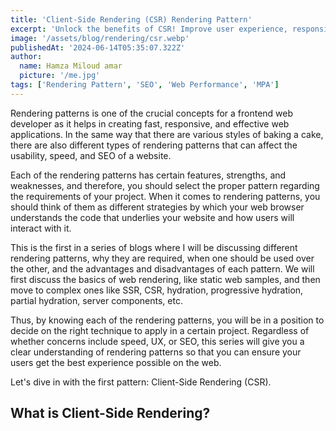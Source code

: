 ```yaml
---
title: 'Client-Side Rendering (CSR) Rendering Pattern'
excerpt: 'Unlock the benefits of CSR! Improve user experience, responsiveness, and more.'
image: '/assets/blog/rendering/csr.webp'
publishedAt: '2024-06-14T05:35:07.322Z'
author:
  name: Hamza Miloud amar
  picture: '/me.jpg'
tags: ['Rendering Pattern', 'SEO', 'Web Performance', 'MPA']
---
```


Rendering patterns is one of the crucial concepts for a frontend web developer as it helps in creating fast, responsive, and effective web applications. In the same way that there are various styles of baking a cake, there are also different types of rendering patterns that can affect the usability, speed, and SEO of a website.

Each of the rendering patterns has certain features, strengths, and weaknesses, and therefore, you should select the proper pattern regarding the requirements of your project. When it comes to rendering patterns, you should think of them as different strategies by which your web browser understands the code that underlies your website and how users will interact with it.

This is the first in a series of blogs where I will be discussing different rendering patterns, why they are required, when one should be used over the other, and the advantages and disadvantages of each pattern. We will first discuss the basics of web rendering, like static web samples, and then move to complex ones like SSR, CSR, hydration, progressive hydration, partial hydration, server components, etc.

Thus, by knowing each of the rendering patterns, you will be in a position to decide on the right technique to apply in a certain project. Regardless of whether concerns include speed, UX, or SEO, this series will give you a clear understanding of rendering patterns so that you can ensure your users get the best experience possible on the web.

Let's dive in with the first pattern: Client-Side Rendering (CSR).

## What is Client-Side Rendering?

<Conversation>
  <Conversation.Thread
    message="Hey Browser and Server, I've heard about Client-Side Rendering (CSR). Can you explain what it is?"
    from="user"
  />
  <Conversation.Thread
    message="Sure! CSR is a web development technique where I, the browser, handle the rendering of the webpage. Unlike server-side rendering, where Server prepares the HTML, CSS, and JavaScript, CSR delivers a minimal HTML file with links to JavaScript files that manage the rendering and updating of content."
    from="browser"
  />
  <Conversation.Thread message="Why do we need CSR?" from="user" />
  <Conversation.Thread
    message="CSR became popular with the rise of Single-Page Applications (SPAs), which offer a more dynamic and interactive user experience similar to desktop applications. CSR allows for faster navigation and better responsiveness since the page doesn't need to be fully reloaded for each user interaction."
    from="server"
  />
  <Conversation.Thread message="When should I use CSR?" from="user" />
  <Conversation.Thread
    message={[
      'Consider using CSR when:',
      'Interactivity is crucial: For applications requiring rich user interactions and dynamic content updates without full page reloads.',
      'Speed in navigation: When fast client-side routing and smooth transitions between pages are needed.',
      'Separation of client and server logic: When you want a clear separation of concerns, with the client handling the UI and the server handling data operations.',
    ]}
    from="browser"
  />
  <Conversation.Thread
    message="What are the pros of CSR?"
    from="user"
  />
  <Conversation.Thread
    message={[
      'Enhanced Interactivity: CSR enables highly interactive and dynamic user experiences.',
      'Reduced Server Load: Since the client handles the rendering, the server can focus on data processing and API responses.',
      'Smooth Navigation: Users can navigate between views without full page reloads, providing a smoother experience.',
    ]}
    from="browser"
  />
  <Conversation.Thread message="And the cons?" from="user" />
  <Conversation.Thread
    message={[
      'SEO Challenges: Search engines might struggle to index content generated dynamically by JavaScript, although modern SEO techniques and prerendering can mitigate this.',
      'Initial Load Time: The initial load might be slower because I, the browser, have to download and execute JavaScript before rendering the page.',
      'Performance Issues: Large JavaScript bundles can delay the First Contentful Paint (FCP) and Time to Interactive (TTI).',
    ]}
    from="browser"
  />
  <Conversation.Thread
    message="How can I improve CSR performance?"
    from="user"
  />
  <Conversation.Thread
    message={[
      'Here are some ways to improve CSR performance:',
      'JavaScript Bundling: Use code splitting and lazy loading to reduce the size of initial JavaScript bundles.',
      'Preloading Resources: Preload critical resources to improve loading times.',
      'Service Workers: Implement service workers to cache application shell and other resources for offline use and faster load times.',
    ]}
    from="browser"
  />
  <Conversation.Thread
    message="What frameworks can I use for CSR?"
    from="user"
  />
  <Conversation.Thread
    message={[
      'Here are some popular frameworks for CSR:',
      'React: A JavaScript library for building user interfaces, focusing on component-based architecture.',
      'Vue.js: A progressive framework for building UIs, known for its simplicity and flexibility.',
      'Angular: A comprehensive framework by Google for building dynamic web applications.',
      'Svelte: A compiler that generates minimal, highly optimized JavaScript for building user interfaces.',
    ]}
    from="server"
  />
  <Conversation.Thread
    message="Thanks, Server and Browser! This was really insightful. Any final thoughts?"
    from="user"
  />
  <Conversation.Thread
    message="Client-Side Rendering is a powerful technique for building dynamic and interactive web applications. While it offers significant advantages in terms of user experience and interactivity, it also comes with challenges such as SEO and initial load performance. By leveraging modern frameworks and performance optimization techniques, developers can harness the full potential of CSR to create fast, responsive, and engaging applications."
    from="server"
  />
  <Conversation.Thread
    message="Stay tuned for our next conversation where we’ll explore Hydration and understand how it builds on CSR to improve performance and SEO. Stay tuned!"
    from="browser"
  />
  <Conversation.Thread message="Looking forward to it!" from="user" />
</Conversation>
